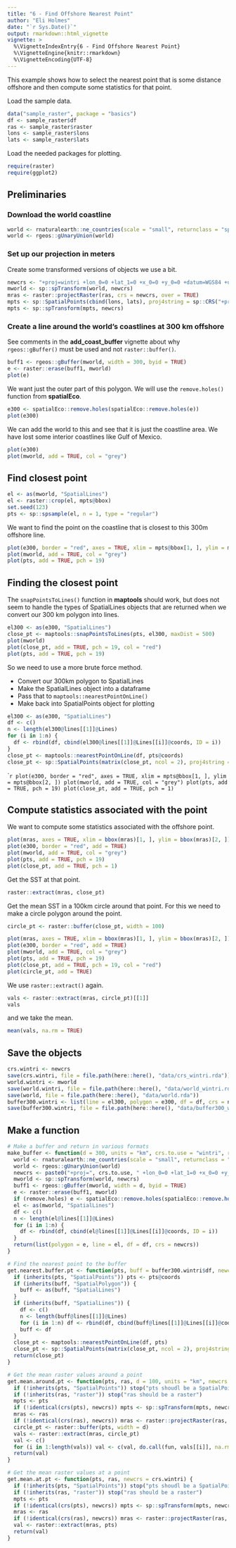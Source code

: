 ```yaml
---
title: "6 - Find Offshore Nearest Point"
author: "Eli Holmes"
date: "`r Sys.Date()`"
output: rmarkdown::html_vignette
vignette: >
  %\VignetteIndexEntry{6 - Find Offshore Nearest Point}
  %\VignetteEngine{knitr::rmarkdown}
  %\VignetteEncoding{UTF-8}
---
```


This example shows how to select the nearest point that is some distance offshore and then compute some statistics for that point.

Load the sample data.
```r
data("sample_raster", package = "basics")
df <- sample_raster$df
ras <- sample_raster$raster
lons <- sample_raster$lons
lats <- sample_raster$lats
```

Load the needed packages for plotting.
```r
require(raster)
require(ggplot2)
```

## Preliminaries

### Download the world coastline

```r
world <- rnaturalearth::ne_countries(scale = "small", returnclass = "sp")
world <- rgeos::gUnaryUnion(world)
```

### Set up our projection in meters

Create some transformed versions of objects we use a bit.
```r
newcrs <- "+proj=wintri +lon_0=0 +lat_1=0 +x_0=0 +y_0=0 +datum=WGS84 +units=km +no_defs"
mworld <- sp::spTransform(world, newcrs)
mras <- raster::projectRaster(ras, crs = newcrs, over = TRUE)
mpts <- sp::SpatialPoints(cbind(lons, lats), proj4string = sp::CRS("+proj=longlat"))
mpts <- sp::spTransform(mpts, newcrs)
```

### Create a line around the world's coastlines at 300 km offshore

See comments in the **add_coast_buffer** vignette about why `rgeos::gBuffer()` must be used and not `raster::buffer()`.
```r
buff1 <- rgeos::gBuffer(mworld, width = 300, byid = TRUE)
e <- raster::erase(buff1, mworld)
plot(e)
```

We want just the outer part of this polygon. We will use the `remove.holes()` function from **spatialEco**.
```r
e300 <- spatialEco::remove.holes(spatialEco::remove.holes(e))
plot(e300)
```

We can add the world to this and see that it is just the coastline area. We have lost some interior coastlines like Gulf of Mexico.
```r
plot(e300)
plot(mworld, add = TRUE, col = "grey")
```

## Find closest point

```r
el <- as(mworld, "SpatialLines")
el <- raster::crop(el, mpts@bbox)
set.seed(123)
pts <- sp::spsample(el, n = 1, type = "regular")
```

We want to find the point on the coastline that is closest to this 300m offshore line.
```r
plot(e300, border = "red", axes = TRUE, xlim = mpts@bbox[1, ], ylim = mpts@bbox[2, ])
plot(mworld, add = TRUE, col = "grey")
plot(pts, add = TRUE, pch = 19)
```


## Finding the closest point

The `snapPointsToLines()` function in **maptools** should work, but does not seem to handle the types of SpatialLines objects that are returned when we convert our 300 km polygon into lines.

```r
el300 <- as(e300, "SpatialLines")
close_pt <- maptools::snapPointsToLines(pts, el300, maxDist = 500)
plot(mworld)
plot(close_pt, add = TRUE, pch = 19, col = "red")
plot(pts, add = TRUE, pch = 19)
```

So we need to use a more brute force method. 

* Convert our 300km polygon to SpatialLines
* Make the SpatialLines object into a dataframe
* Pass that to `maptools::nearestPointOnLine()`
* Make back into SpatialPoints object for plotting

```r
el300 <- as(e300, "SpatialLines")
df <- c()
n <- length(el300@lines[[1]]@Lines)
for (i in 1:n) {
  df <- rbind(df, cbind(el300@lines[[1]]@Lines[[i]]@coords, ID = i))
}
close_pt <- maptools::nearestPointOnLine(df, pts@coords)
close_pt <- sp::SpatialPoints(matrix(close_pt, ncol = 2), proj4string = CRS(newcrs))
```

````r
plot(e300, border = "red", axes = TRUE, xlim = mpts@bbox[1, ], ylim = mpts@bbox[2, ])
plot(mworld, add = TRUE, col = "grey")
plot(pts, add = TRUE, pch = 19)
plot(close_pt, add = TRUE, pch = 1)
```

## Compute statistics associated with the point

We want to compute some statistics associated with the offshore point.
```r
plot(mras, axes = TRUE, xlim = bbox(mras)[1, ], ylim = bbox(mras)[2, ])
plot(e300, border = "red", add = TRUE)
plot(mworld, add = TRUE, col = "grey")
plot(pts, add = TRUE, pch = 19)
plot(close_pt, add = TRUE, pch = 1)
```

Get the SST at that point.
```r
raster::extract(mras, close_pt)
```


Get the mean SST in a 100km circle around that point. For this we need to make a circle polygon around the point.
```r
circle_pt <- raster::buffer(close_pt, width = 100)
```

```r
plot(mras, axes = TRUE, xlim = bbox(mras)[1, ], ylim = bbox(mras)[2, ])
plot(e300, border = "red", add = TRUE)
plot(mworld, add = TRUE, col = "grey")
plot(pts, add = TRUE, pch = 19)
plot(close_pt, add = TRUE, pch = 19, col = "red")
plot(circle_pt, add = TRUE)
```
We use `raster::extract()` again.
```r
vals <- raster::extract(mras, circle_pt)[[1]]
vals
```
and we take the mean.
```r
mean(vals, na.rm = TRUE)
```

## Save the objects

```r
crs.wintri <- newcrs
save(crs.wintri, file = file.path(here::here(), "data/crs_wintri.rda"))
world.wintri <- mworld
save(world.wintri, file = file.path(here::here(), "data/world_wintri.rda"))
save(world, file = file.path(here::here(), "data/world.rda"))
buffer300.wintri <- list(line = el300, polygon = e300, df = df, crs = newcrs)
save(buffer300.wintri, file = file.path(here::here(), "data/buffer300_wintri.rda"))
```

## Make a function

```r
# Make a buffer and return in various formats
make_buffer <- function(d = 300, units = "km", crs.to.use = "wintri", remove.holes = TRUE) {
  world <- rnaturalearth::ne_countries(scale = "small", returnclass = "sp")
  world <- rgeos::gUnaryUnion(world)
  newcrs <- paste0("+proj=", crs.to.use, " +lon_0=0 +lat_1=0 +x_0=0 +y_0=0 +datum=WGS84 +units=", units, " +no_defs")
  mworld <- sp::spTransform(world, newcrs)
  buff1 <- rgeos::gBuffer(mworld, width = d, byid = TRUE)
  e <- raster::erase(buff1, mworld)
  if (remove.holes) e <- spatialEco::remove.holes(spatialEco::remove.holes(e))
  el <- as(mworld, "SpatialLines")
  df <- c()
  n <- length(el@lines[[1]]@Lines)
  for (i in 1:n) {
    df <- rbind(df, cbind(el@lines[[1]]@Lines[[i]]@coords, ID = i))
  }
  return(list(polygon = e, line = el, df = df, crs = newcrs))
}
```

```r
# Find the nearest point to the buffer
get.nearest.buffer.pt <- function(pts, buff = buffer300.wintri$df, newcrs = buffer300.wintri$crs) {
  if (inherits(pts, "SpatialPoints")) pts <- pts@coords
  if (inherits(buff, "SpatialPolygon")) {
    buff <- as(buff, "SpatialLines")
  }
  if (inherits(buff, "SpatialLines")) {
    df <- c()
    n <- length(buff@lines[[1]]@Lines)
    for (i in 1:n) df <- rbind(df, cbind(buff@lines[[1]]@Lines[[i]]@coords, ID = i))
    buff <- df
  }
  close_pt <- maptools::nearestPointOnLine(df, pts)
  close_pt <- sp::SpatialPoints(matrix(close_pt, ncol = 2), proj4string = CRS(newcrs))
  return(close_pt)
}
```

```r
# Get the mean raster values around a point
get.mean.around.pt <- function(pts, ras, d = 100, units = "km", newcrs = crs.wintri, fun = "mean") {
  if (!inherits(pts, "SpatialPoints")) stop("pts shoudl be a SpatialPoints object")
  if (!inherits(ras, "raster")) stop("ras should be a raster")
  mpts <- pts
  if (!identical(crs(pts), newcrs)) mpts <- sp::spTransform(mpts, newcrs)
  mras <- ras
  if (!identical(crs(ras), newcrs)) mras <- raster::projectRaster(ras, crs = newcrs, over = TRUE)
  circle_pt <- raster::buffer(pts, width = d)
  vals <- raster::extract(mras, circle_pt)
  val <- c()
  for (i in 1:length(vals)) val <- c(val, do.call(fun, vals[[i]], na.rm = TRUE))
  return(val)
}
```

```r
# Get the mean raster values at a point
get.mean.at.pt <- function(pts, ras, newcrs = crs.wintri) {
  if (!inherits(pts, "SpatialPoints")) stop("pts shoudl be a SpatialPoints object")
  if (!inherits(ras, "raster")) stop("ras should be a raster")
  mpts <- pts
  if (!identical(crs(pts), newcrs)) mpts <- sp::spTransform(mpts, newcrs)
  mras <- ras
  if (!identical(crs(ras), newcrs)) mras <- raster::projectRaster(ras, crs = newcrs, over = TRUE)
  val <- raster::extract(mras, pts)
  return(val)
}
```
